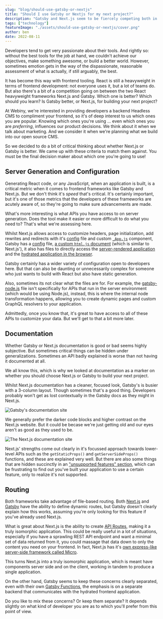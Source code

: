 ```yaml
---
slug: "blog/should-use-gatsby-or-nextjs"
title: "Should I use Gatsby or Nextjs for my next project?"
description: "Gatsby and Next.js seem to be fiercely competing both in terms of features and for users. But are they the same tool by different names? Is one better than the other? In this article, we will look at a few core features and see if we can decide if Next.JS or Gatsby is more suitable for building with."
tags: ["technology"]
featureImage: "./assets/should-use-gatsby-or-nextjs/cover.png"
author: ben
date: 2022-08-11
---
```

Developers tend to get very passionate about their tools. And rightly so: without the best tools for the job at hand, we couldn't achieve our objectives, make something awesome, or build a better world. However, sometimes emotion gets in the way of the dispassionate, reasonable assessment of what is actually, if still arguably, the best.

It has become this way with frontend tooling. React is still a heavyweight in terms of frontend development: not everyone uses it, but a lot of teams do. But also there's a bit of a competition going on between the two React heavyweight frameworks Next.js and Gatsby. Which one is better? Which should you learn? Is Gatsby better, or Next.js, for building your next project?

At Webiny, we're interested in providing developers a backend Headless CMS to compliment your frontend, so it's of deep interest to us which ones you are popular. Knowing which ones you're using ... even which ones you are _preferring_, influences our product decisions. We think about it when we talk about marketing. And we consider it when we're planning what we build into our open source CMS.

So we decided to do a bit of critical thinking about whether Next.js or Gatsby is better. We came up with these criteria to match them against. You must be the final decision maker about which one you're going to use!

## Server Generation and Configuration

Generating React code, or any JavaScript, when an application is built, is a critical metric when it comes to frontend frameworks like Gatsby and Next.js. But we don't think it's _speed_ that's critical. It's certainly important, but it's one of those metrics that the developers of these frameworks are acutely aware of, so they're going to make sure advancements are made.

What's more interesting is what APIs you have access to on server generation. Does the tool make it easier or more difficult to do what you need to? That's what we're assessing here.

Whilst Next.js allows access to customize headers, page initialization, add rewrites and redirects with it's [config](https://nextjs.org/docs/api-reference/next.config.js/introduction) file and custom [`_App.js`](https://nextjs.org/docs/advanced-features/custom-app) component, Gatsby has a [config](https://www.gatsbyjs.com/docs/reference/config-files/gatsby-config/) file, [a custom `html.js` document](https://www.gatsbyjs.com/docs/custom-html/) (which is similar to Next.js'), it also has files to directly access the [server-rendered application](https://www.gatsbyjs.com/docs/recipes/pages-layouts/#project-structure) and the [hydrated application in the browser](https://www.gatsbyjs.com/docs/reference/config-files/gatsby-browser/).

Gatsby certainly has a wider variety of configuration open to developers here. But that can also be daunting or unnecessarily complex for someone who just wants to build with React but also have static generation.

Also, sometimes its not clear what the files are for. For example, the [gatsby-node.js](https://www.gatsbyjs.com/docs/reference/config-files/gatsby-node/) file isn't specifically for APIs that run in the server environment (which would be using Node.js), instead, this is where the internal node transformation happens, allowing you to create dynamic pages and custom GraphQL resolvers to your application.

Admittedly, once you know that, it's great to have access to all of these APIs to customize your data. But we'll get to that a bit more later.

## Documentation

Whether Gatsby or Next.js documentation is good or bad seems highly subjective. But sometimes critical things can be hidden under generalizations. Sometimes an API badly explained is worse than not having it documented at all.

We all know this, which is why we looked at documentation as a marker on whether you should choose Next.js or Gatsby to build your next project.

Whilst Next.js documentation has a cleaner, focused look, Gatsby's is busier with a 3-column layout. Though sometimes that's a good thing. Developers probably won't get as lost contextually in the Gatsby docs as they might in Next.js.

![Gatsby's documentation site](./assets/should-use-gatsby-or-nextjs/gatsby-docs-site.png)

We generally prefer the darker code blocks and higher contrast on the Next.js website. But it could be becase we're just getting old and our eyes aren't as good as they used to be. 

![The Next.js documentation site](./assets/should-use-gatsby-or-nextjs/nextjs-docs-site.png)

Next.js' strengths come out clearly in it's focussed approach towards lower-level APIs such as the `getStaticProps()` and `getServerSideProps()` functions, and these are explained very well. But there are also some things that are hidden succinctly in an ["unsupported features" section](https://nextjs.org/docs/advanced-features/static-html-export#unsupported-features), which can be frustrating to find out you've built your application to use a certain feature, only to realize it's not supported.

## Routing

Both frameworks take advantage of file-based routing. Both [Next.js](https://nextjs.org/docs/routing/dynamic-routes) and [Gatsby](https://www.gatsbyjs.com/docs/how-to/routing/creating-routes/#dynamic-and-authenticated-routing) have the ability to define dynamic routes, but Gatsby doesn't clearly explain how this works, assuming you're only looking for this feature if you've already used Next.js.

What is great about Next.js is the ability to create [API Routes](https://nextjs.org/docs/api-routes/introduction), making it a truly isomorphic application. This could be really useful in a lot of situations, especially if you have a sprawling REST API endpoint and want a minimal set of data returned from it, you could massage that data down to only the content you need on your frontend. In fact, Next.js has it's [own express-like server-side framework called Micro](https://github.com/vercel/micro).

This turns Next.js into a truly isomorphic application, which is meant have components server side and on the client, working in tandem to produce a single application.

On the other hand, Gatsby seems to keep these concerns clearly separated, even with their own [Gatsby Functions](https://www.gatsbyjs.com/products/cloud/functions), the emphasis is on a separate backend that communicates with the hydrated frontend application.

Do you like to mix these concerns? Or keep them separate? It depends slightly on what kind of developer you are as to which you'll prefer from this point of view.